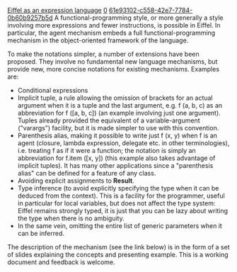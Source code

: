 [[Property:title|Eiffel as an expression language]]
[[Property:weight|0]]
[[Property:uuid|61e93102-c558-42e7-7784-0b60b9257b5d]]
A functional-programming style, or more generally a style involving more expressions and fewer instructions, is possible in Eiffel. In particular, the agent mechanism embeds a full functional-programming mechanism in the object-oriented framework of the language.

To make the notations simpler, a number of extensions have been proposed. They involve no fundamental new language mechanisms, but provide new, more concise notations for existing mechanisms. Examples are:
*Conditional expressions
*Implicit tuple, a rule allowing the omission of brackets for an actual argument when it is a tuple and the last argument, e.g. f (a, b, c) as an abbreviation for f ([a, b, c]) (an example involving just one argument). Tuples already provided the equivalent of a variable-argument ("varargs") facility, but it is made simpler to use with this convention.
*Parenthesis alias, making it possible to write just f (x, y) when f is an agent (closure, lambda expression, delegate etc. in other terminologies), i.e. treating f as if it were a function; the notation is simply an abbreviation for f.item ([x, y]) (this example also takes advantage of implicit tuples). It has many other applications since a "parenthesis alias" can be defined for a feature of any class.
*Avoiding explicit assignments to '''Result'''.
*Type inference (to avoid explicitly specifying the type when it can be deduced from the context). This is a facility for the programmer, useful in particular for local variables, but does not affect the type system: Eiffel remains strongly typed, it is just that you can be lazy about writing the type when there is no ambiguity.
*In the same vein, omitting the entire list of generic parameters when it can be inferred.

The description of the mechanism (see the link below) is in the form of a set of slides explaining the concepts and presenting example. This is a working document and feedback is welcome.

